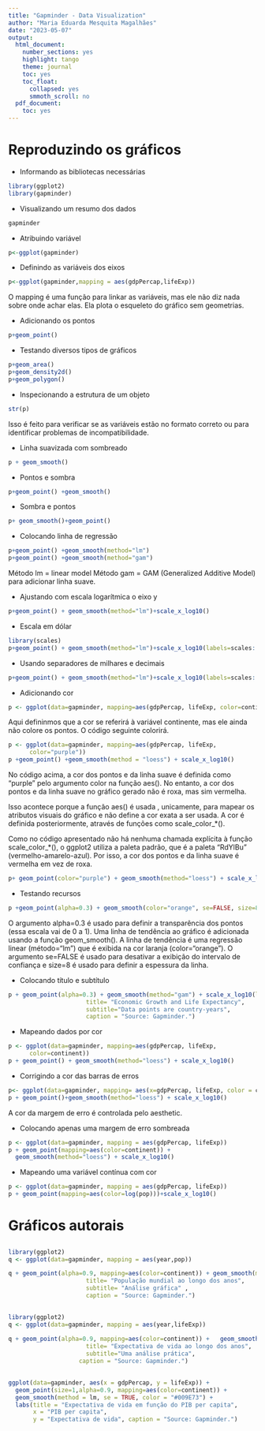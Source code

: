 ---
title: "Gapminder - Data Visualization"
author: "Maria Eduarda Mesquita Magalhães"
date: "2023-05-07"
output: 
  html_document:
    number_sections: yes
    highlight: tango
    theme: journal
    toc: yes
    toc_float:
      collapsed: yes
      smmoth_scroll: no
  pdf_document:
    toc: yes
---
# Reproduzindo os gráficos

- Informando as bibliotecas necessárias
```{r}
library(ggplot2)
library(gapminder)
```
- Visualizando um resumo dos dados
```{r}
gapminder
```
- Atribuindo variável
```{r}
p<-ggplot(gapminder)
```
- Definindo as variáveis dos eixos 
```{r message=FALSE, warning=FALSE}
p<-ggplot(gapminder,mapping = aes(gdpPercap,lifeExp))
```
O mapping é uma função para linkar as variáveis, mas ele não diz nada sobre onde achar elas.
Ela plota o esqueleto do gráfico sem geometrias.

- Adicionando os pontos 
```{r message=FALSE, warning=FALSE}
p+geom_point()
```

- Testando diversos tipos de gráficos
```{r message=FALSE, warning=FALSE}
p+geom_area()
p+geom_density2d()
p+geom_polygon()
```

- Inspecionando a estrutura de um objeto
```{r message=FALSE, warning=FALSE}
str(p)
```
Isso é feito para verificar se as variáveis estão no formato correto ou para identificar problemas de incompatibilidade.

- Linha suavizada com sombreado

```{r message=FALSE, warning=FALSE}
p + geom_smooth()
```

- Pontos e sombra

```{r message=FALSE, warning=FALSE}
p+geom_point() +geom_smooth()
```

- Sombra e pontos

```{r message=FALSE, warning=FALSE}
p+ geom_smooth()+geom_point()
```

- Colocando linha de regressão 

```{r message=FALSE, warning=FALSE}
p+geom_point() +geom_smooth(method="lm")
p+geom_point() +geom_smooth(method="gam")

```

Método lm = linear model
Método gam = GAM (Generalized Additive Model) para adicionar linha suave.

- Ajustando com escala logarítmica o eixo y

```{r message=FALSE, warning=FALSE}
p+geom_point() + geom_smooth(method="lm")+scale_x_log10()
```

- Escala em dólar 
```{r message=FALSE, warning=FALSE}

library(scales)
p+geom_point() + geom_smooth(method="lm")+scale_x_log10(labels=scales::dollar)

```

- Usando separadores de milhares e decimais
```{r message=FALSE, warning=FALSE}
p+geom_point() + geom_smooth(method="lm")+scale_x_log10(labels=scales::comma)

```

- Adicionando cor

```{r message=FALSE, warning=FALSE}
p <- ggplot(data=gapminder, mapping=aes(gdpPercap, lifeExp, color=continent))
```

Aqui defininmos que a cor se referirá à variável continente, mas ele ainda não colore os pontos. 
O código seguinte colorirá.

```{r message=FALSE, warning=FALSE}
p <- ggplot(data=gapminder, mapping=aes(gdpPercap, lifeExp, 
      color="purple"))
p +geom_point() +geom_smooth(method = "loess") + scale_x_log10()


```

No código acima, a cor dos pontos e da linha suave é definida como "purple" pelo argumento color na função aes(). No entanto, a cor dos pontos e da linha suave no gráfico gerado não é roxa, mas sim vermelha.

Isso acontece porque a função aes() é usada , unicamente, para mapear os atributos visuais do gráfico e não define a cor exata a ser usada. A cor é definida posteriormente, através de funções como scale_color_*().

Como no código apresentado não há nenhuma chamada explícita à função scale_color_*(), o ggplot2 utiliza a paleta padrão, que é a paleta "RdYlBu" (vermelho-amarelo-azul). Por isso, a cor dos pontos e da linha suave é vermelha em vez de roxa.

```{r message=FALSE, warning=FALSE}
p+ geom_point(color="purple") + geom_smooth(method="loess") + scale_x_log10()
```

- Testando recursos

```{r message=FALSE, warning=FALSE}
p +geom_point(alpha=0.3) + geom_smooth(color="orange", se=FALSE, size=8, method="lm") + scale_x_log10()
```

O argumento alpha=0.3 é usado para definir a transparência dos pontos (essa escala vai de 0 a 1).
Uma linha de tendência ao gráfico é adicionada usando a função geom_smooth(). A linha de tendência é uma regressão linear (método="lm") que é exibida na cor laranja (color="orange"). O argumento se=FALSE é usado para desativar a exibição do intervalo de confiança e size=8 é usado para definir a espessura da linha.

- Colocando título e subtítulo

```{r message=FALSE, warning=FALSE}
p + geom_point(alpha=0.3) + geom_smooth(method="gam") + scale_x_log10(labels= scales::dollar) +labs(x="GDP per Capita",y="Life expectancy in Years",
                      title= "Economic Growth and Life Expectancy",
                      subtitle="Data points are country-years", 
                      caption = "Source: Gapminder.")

```

- Mapeando dados por cor

```{r message=FALSE, warning=FALSE}
p <- ggplot(data=gapminder, mapping=aes(gdpPercap, lifeExp, 
      color=continent))
p + geom_point() + geom_smooth(method="loess") + scale_x_log10()
```

- Corrigindo a cor das barras de erros

```{r message=FALSE, warning=FALSE}
p<- ggplot(data=gapminder, mapping= aes(x=gdpPercap, lifeExp, color = continent, fill= continent))
p + geom_point()+geom_smooth(method="loess") + scale_x_log10()

```

A cor da margem de erro é controlada pelo aesthetic.

- Colocando apenas uma margem de erro sombreada

```{r message=TRUE, warning=FALSE}
p <- ggplot(data=gapminder, mapping = aes(gdpPercap, lifeExp))
p + geom_point(mapping=aes(color=continent)) +
  geom_smooth(method="loess") + scale_x_log10()
```

- Mapeando uma variável contínua com cor

```{r}
p <- ggplot(data=gapminder, mapping = aes(gdpPercap, lifeExp))
p + geom_point(mapping=aes(color=log(pop)))+scale_x_log10()
```


# Gráficos autorais 

##

```{r message=FALSE, warning=FALSE}
library(ggplot2)
q <- ggplot(data=gapminder, mapping = aes(year,pop))

q + geom_point(alpha=0.9, mapping=aes(color=continent)) + geom_smooth(method="lm") + labs(x="Anos",y="População Mundial",
                      title= "População mundial ao longo dos anos",
                      subtitle= "Análise gráfica" , 
                      caption = "Source: Gapminder.")


```

##

```{r message=FALSE, warning=FALSE}

library(ggplot2)
q <- ggplot(data=gapminder, mapping = aes(year,lifeExp))

q + geom_point(alpha=0.9, mapping=aes(color=continent)) +   geom_smooth(method="gam") + labs(x="Anos",y="Idade atingida",
                      title= "Expectativa de vida ao longo dos anos",
                      subtitle="Uma análise prática",
                    caption = "Source: Gapminder.")

```


##

```{r message=FALSE, warning=FALSE}

ggplot(data=gapminder, aes(x = gdpPercap, y = lifeExp)) + 
  geom_point(size=1,alpha=0.9, mapping=aes(color=continent)) +
  geom_smooth(method = lm, se = TRUE, color = "#009E73") +
  labs(title = "Expectativa de vida em função do PIB per capita",
       x = "PIB per capita",
       y = "Expectativa de vida", caption = "Source: Gapminder.") 
```